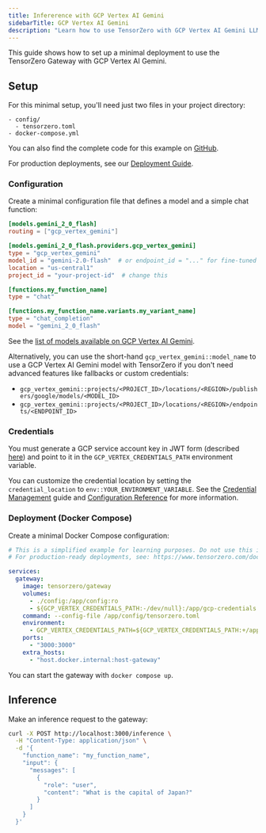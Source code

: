 ```yaml
---
title: Infererence with GCP Vertex AI Gemini
sidebarTitle: GCP Vertex AI Gemini
description: "Learn how to use TensorZero with GCP Vertex AI Gemini LLMs: open-source gateway, observability, optimization, evaluations, and experimentation."
---
```


This guide shows how to set up a minimal deployment to use the TensorZero Gateway with GCP Vertex AI Gemini.

## Setup

For this minimal setup, you'll need just two files in your project directory:

```
- config/
  - tensorzero.toml
- docker-compose.yml
```

<Tip>

You can also find the complete code for this example on [GitHub](https://github.com/tensorzero/tensorzero/tree/main/examples/guides/providers/gcp-vertex-ai-gemini).

</Tip>

For production deployments, see our [Deployment Guide](/deployment/tensorzero-gateway/).

### Configuration

Create a minimal configuration file that defines a model and a simple chat function:

```toml title="config/tensorzero.toml"
[models.gemini_2_0_flash]
routing = ["gcp_vertex_gemini"]

[models.gemini_2_0_flash.providers.gcp_vertex_gemini]
type = "gcp_vertex_gemini"
model_id = "gemini-2.0-flash"  # or endpoint_id = "..." for fine-tuned models and custom endpoints
location = "us-central1"
project_id = "your-project-id"  # change this

[functions.my_function_name]
type = "chat"

[functions.my_function_name.variants.my_variant_name]
type = "chat_completion"
model = "gemini_2_0_flash"
```

See the [list of models available on GCP Vertex AI Gemini](https://cloud.google.com/vertex-ai/generative-ai/docs/learn/model-versions).

Alternatively, you can use the short-hand `gcp_vertex_gemini::model_name` to use a GCP Vertex AI Gemini model with TensorZero if you don't need advanced features like fallbacks or custom credentials:

- `gcp_vertex_gemini::projects/<PROJECT_ID>/locations/<REGION>/publishers/google/models/<MODEL_ID>`
- `gcp_vertex_gemini::projects/<PROJECT_ID>/locations/<REGION>/endpoints/<ENDPOINT_ID>`

### Credentials

You must generate a GCP service account key in JWT form (described [here](https://cloud.google.com/docs/authentication/provide-credentials-adc#service-account)) and point to it in the `GCP_VERTEX_CREDENTIALS_PATH` environment variable.

You can customize the credential location by setting the `credential_location` to `env::YOUR_ENVIRONMENT_VARIABLE`.
See the [Credential Management](/gateway/guides/credential-management/) guide and [Configuration Reference](/gateway/configuration-reference/) for more information.

### Deployment (Docker Compose)

Create a minimal Docker Compose configuration:

```yaml title="docker-compose.yml"
# This is a simplified example for learning purposes. Do not use this in production.
# For production-ready deployments, see: https://www.tensorzero.com/docs/gateway/deployment

services:
  gateway:
    image: tensorzero/gateway
    volumes:
      - ./config:/app/config:ro
      - ${GCP_VERTEX_CREDENTIALS_PATH:-/dev/null}:/app/gcp-credentials.json:ro
    command: --config-file /app/config/tensorzero.toml
    environment:
      - GCP_VERTEX_CREDENTIALS_PATH=${GCP_VERTEX_CREDENTIALS_PATH:+/app/gcp-credentials.json}
    ports:
      - "3000:3000"
    extra_hosts:
      - "host.docker.internal:host-gateway"
```

You can start the gateway with `docker compose up`.

## Inference

Make an inference request to the gateway:

```bash
curl -X POST http://localhost:3000/inference \
  -H "Content-Type: application/json" \
  -d '{
    "function_name": "my_function_name",
    "input": {
      "messages": [
        {
          "role": "user",
          "content": "What is the capital of Japan?"
        }
      ]
    }
  }'
```
